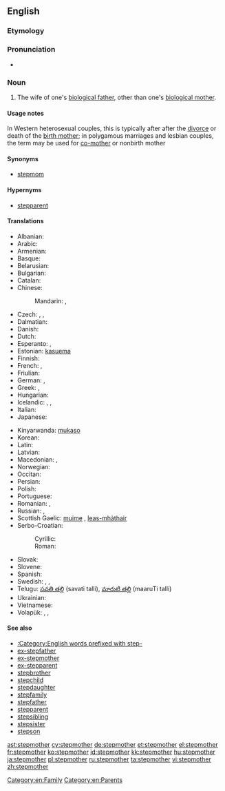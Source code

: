 ==English==

===Etymology===
{{prefix|step|mother}}

===Pronunciation===
* {{hyphenation|step|moth|er}}

===Noun===
{{en-noun}}

# The wife of one's [[biological father]], other than one's [[biological mother]].

====Usage notes====
In Western heterosexual couples, this is typically after after the [[divorce]] or death of the [[birth mother]]; in polygamous marriages and lesbian couples, the term may be used for [[co-mother]] or nonbirth mother

====Synonyms====
* [[stepmom]]

====Hypernyms====
* [[stepparent]]

====Translations====
{{trans-top|wife of one's biological father, not one's biological mother}}
* Albanian: {{t-|sq|njerkë}}
* Arabic: {{t-|ar|زوجة الأب|f|tr=záwjat al-ʾab|sc=Arab}}
* Armenian: {{t-|hy|խորթ մայր|tr=xort' mayr}}
* Basque: {{t+|eu|amaorde|xs=Basque}}
* Belarusian: {{t-|be|мачаха|f|tr=máčaxa|sc=Cyrl}}
* Bulgarian: {{t+|bg|мащеха|f|tr=mášteha|sc=Cyrl}}
* Catalan: {{t-|ca|madrastra|f}}
* Chinese:
*: Mandarin: {{t|zh|繼母|sc=Hani}}, {{t|zh|继母|tr=jìmǔ|sc=Hani}}
* Czech: {{t+|cs|macecha|f}}, {{t-|cs|nevlastní matka}}, {{t-|cs|macocha|f}}
* Dalmatian: {{tø|dlm|matraja|f}}
* Danish: {{t-|da|stedmor}}
* Dutch: {{t+|nl|stiefmoeder|f}}
* Esperanto: {{t-|eo|vicpatrino|xs=Esperanto}}, {{qualifier|sometimes}} {{t-|eo|duonpatrino|xs=Esperanto}}
* Estonian: [[kasuema]]
* Finnish: {{t-|fi|äitipuoli}}
* French: {{t+|fr|belle-mère|f}}, {{qualifier|pejorative}} {{t+|fr|marâtre}}
* Friulian: {{tø|fur|madrigne|f}}
* German: {{t+|de|Stiefmutter|f}}, {{qualifier|gender-neutral}} {{t-|de|Stiefelternteil|m|n}}
* Greek: {{t+|el|μητριά|f|tr=mitria}}, {{t-|el|θετή μητέρα|tr=theté mētéra}}
* Hungarian: {{t+|hu|mostohaanya}}
* Icelandic: {{t-|is|stjúpmóðir|f}},  {{t-|is|stjúpa|f}},  {{t-|is|stjúpmamma|f}}
* Italian: {{t-|it|matrigna|f}}
* Japanese: {{t+|ja|義母|tr=ぎぼ, gibo|sc=Jpan}}
{{trans-mid}}
* Kinyarwanda: [[mukaso]]
* Korean: {{t-|ko|계모|tr=gyeomo}}
* Latin: {{t-|la|noverca|f}}
* Latvian: {{t+|lv|pamāte|f}}
* Macedonian: {{t-|mk|маќеа|f|tr=máḱea}},  {{t-|mk|помајка|f|tr=pómajka}}
* Norwegian: {{t-|no|stemor|f}}
* Occitan: {{t-|oc|mairastra}}
* Persian: {{t+|fa|نامادری|tr=nâmâdari|sc=fa-Arab}}
* Polish: {{t+|pl|macocha|f}}
* Portuguese: {{t+|pt|madrasta|f}}
* Romanian: {{t-|ro|mașteră|f}}, {{t-|ro|mamă vitregă|f}}
* Russian: {{t+|ru|мачеха|f|tr=máčexa|sc=Cyrl}},  {{t-|ru|приёмная мать|f|tr=prijómnaja matʹ}}
* Scottish Gaelic: [[muime]] {{f}}, [[leas-mhàthair]] {{f}}
* Serbo-Croatian:
*: Cyrillic: {{t-|sh|маћеха|alt=ма̏ћеха|f|sc=Cyrl}}
*: Roman: {{t-|sh|maćeha|alt=mȁćeha|f|sc=Latn}}
* Slovak: {{t-|sk|macocha|f}}
* Slovene: {{t+|sl|mačeha|f}}
* Spanish: {{t-|es|madrastra|f}}
* Swedish: {{t-|sv|fostermor|c}},  {{t-|sv|styvmor|c}},  {{qualifier|colloquial}} {{t-|sv|plastmamma|c}}
* Telugu: [[సవతి తల్లి]] (savati talli),  [[మారుటి తల్లి]] (maaruTi talli)
* Ukrainian: {{t-|uk|мачуха|f|tr=máčuxa|sc=Cyrl}}
* Vietnamese: {{t+|vi|mẹ ghẻ}}
* Volapük: {{qualifier|male or female}} {{t-|vo|lupal}}, {{qualifier|female}} {{t-|vo|jilupal}}, {{t+|vo|lumot}}
{{trans-bottom}}

====See also====
* [[:Category:English words prefixed with step-]]
* [[ex-stepfather]]
* [[ex-stepmother]]
* [[ex-stepparent]]
* [[stepbrother]]
* [[stepchild]]
* [[stepdaughter]]
* [[stepfamily]]
* [[stepfather]]
* [[stepparent]]
* [[stepsibling]]
* [[stepsister]]
* [[stepson]]

[[Category:en:Family]]
[[Category:en:Parents]]

[[ast:stepmother]]
[[cy:stepmother]]
[[de:stepmother]]
[[et:stepmother]]
[[el:stepmother]]
[[fr:stepmother]]
[[ko:stepmother]]
[[id:stepmother]]
[[kk:stepmother]]
[[hu:stepmother]]
[[ja:stepmother]]
[[pl:stepmother]]
[[ru:stepmother]]
[[ta:stepmother]]
[[vi:stepmother]]
[[zh:stepmother]]
